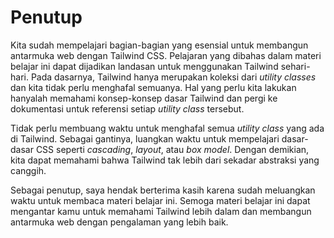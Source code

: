 # Penutup

Kita sudah mempelajari bagian-bagian yang esensial untuk membangun antarmuka web dengan Tailwind CSS. Pelajaran yang dibahas dalam materi belajar ini dapat dijadikan landasan untuk menggunakan Tailwind sehari-hari.
Pada dasarnya, Tailwind hanya merupakan koleksi dari *utility classes* dan kita tidak perlu menghafal semuanya.
Hal yang perlu kita lakukan hanyalah memahami konsep-konsep dasar Tailwind dan pergi ke dokumentasi untuk referensi setiap *utility class* tersebut.

Tidak perlu membuang waktu untuk menghafal semua *utility class* yang ada di Tailwind. Sebagai gantinya, luangkan waktu untuk mempelajari dasar-dasar CSS seperti *cascading*, *layout*, atau *box model*.
Dengan demikian, kita dapat memahami bahwa Tailwind tak lebih dari sekadar abstraksi yang canggih.

Sebagai penutup, saya hendak berterima kasih karena sudah meluangkan waktu untuk membaca materi belajar ini. Semoga materi belajar ini
dapat mengantar kamu untuk memahami Tailwind lebih dalam dan membangun antarmuka web dengan
pengalaman yang lebih baik.
